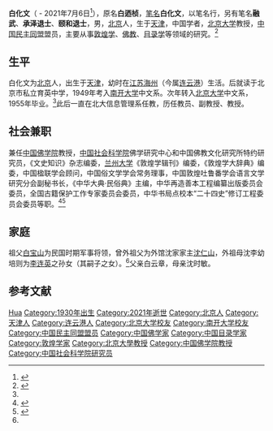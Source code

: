 '''白化文'''（{{bd|1930年|8月27日}} - 2021年7月6日<ref>{{Cite web|url=https://news.pku.edu.cn/xwzh/0193b3209ef44faca311345cab021ee1.htm|title=深切悼念北大教授白化文先生|date=2021-07-08|access-date=2021-08-23|archive-date=2021-08-23|archive-url=https://web.archive.org/web/20210823052300/https://news.pku.edu.cn/xwzh/0193b3209ef44faca311345cab021ee1.htm|dead-url=no}}</ref>），原名'''白迺桢'''，[[笔名|笔名]]'''白化文'''，以笔名行，另有笔名'''融武'''、'''承泽退士'''、'''颐和退士'''，男，[[北京|北京]]人，生于[[天津|天津]]，中国学者，[[北京大学|北京大学]]教授，[[中国民主同盟|中国民主同盟]]盟员，主要从事[[敦煌学|敦煌学]]、[[佛教|佛教]]、[[目录学|目录学]]等领域的研究。<ref name=fjbjdx>{{cite book|title=《负笈北京大学》|author=白化文|publisher=江西教育出版社|year=2008}}</ref>

== 生平 ==
白化文为[[北京|北京]]人，出生于[[天津|天津]]，幼时在[[江苏|江苏]][[海州|海州]]（今属[[连云港|连云港]]）生活。后就读于北京市私立育英中学，1949年考入[[南开大学|南开大学]]中文系。次年转入[[北京大学|北京大学]]中文系，1955年毕业。<ref name=fjbjdx />此后一直在北大信息管理系任教，历任教员、副教授、教授。

== 社会兼职 ==
兼任[[中国佛学院|中国佛学院]]教授，[[中国社会科学院|中国社会科学院]]佛学研究中心和中国佛教文化研究所特约研究员，《文史知识》杂志编委，[[兰州大学|兰州大学]]《敦煌学辑刊》编委，《敦煌学大辞典》编委，中国楹联学会顾问，中国俗文学学会常务理事，中国敦煌吐鲁番学会语言文学研究分会副秘书长，《中华大典·民俗典》主编，中华再造善本工程编纂出版委员会委员，全国古籍保护工作专家委员会委员，中华书局点校本“二十四史”修订工程委员会委员等职。<ref>{{cite web|url=http://www.guoxue.com/xzcq/ddxz/baihuawen/bhw.htm|title=白化文|publisher=国学网|access-date=2013-04-19|archive-date=2016-03-05|archive-url=https://web.archive.org/web/20160305073301/http://www.guoxue.com/xzcq/ddxz/baihuawen/bhw.htm|dead-url=no}}</ref><ref>{{cite web|url=http://paper.people.com.cn/rmrbhwb/html/2012-10/12/content_1125125.htm?div=-1|title=白化文的书房（名人书斋）|publisher=人民日报海外版|date=2012-10-12|access-date=2013-04-19|archive-url=https://web.archive.org/web/20121016072130/http://paper.people.com.cn/rmrbhwb/html/2012-10/12/content_1125125.htm?div=-1|archive-date=2012-10-16|dead-url=yes}}</ref>

== 家庭 ==
祖父[[白宝山|白宝山]]为民国时期军事将领，曾外祖父为外馆沈家家主[[沈仁山|沈仁山]]，外祖母沈李幼培则为[[李连英|李连英]]之孙女（其嗣子之女）。<ref name=fjbjdx />父亲白云章，母亲沈时敏。

== 参考文献 ==
{{Reflist}}

{{全国古籍保护工作专家委员会}}

{{Authority control}}
{{DEFAULTSORT:Bai}}
[[Category:白姓|Hua]]
[[Category:1930年出生|Category:1930年出生]]
[[Category:2021年逝世|Category:2021年逝世]]
[[Category:北京人|Category:北京人]]
[[Category:天津人|Category:天津人]]
[[Category:连云港人|Category:连云港人]]
[[Category:北京大学校友|Category:北京大学校友]]
[[Category:南开大学校友|Category:南开大学校友]]
[[Category:中国民主同盟盟员|Category:中国民主同盟盟员]]
[[Category:中国佛学家|Category:中国佛学家]]
[[Category:中国目录学家|Category:中国目录学家]]
[[Category:敦煌学家|Category:敦煌学家]]
[[Category:北京大學教授|Category:北京大學教授]]
[[Category:中国佛学院教授|Category:中国佛学院教授]]
[[Category:中国社会科学院研究员|Category:中国社会科学院研究员]]